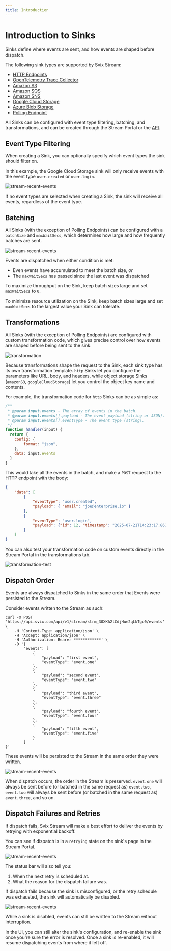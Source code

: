 ```yaml
---
title: Introduction 
---
```


# Introduction to Sinks

Sinks define where events are sent, and how events are shaped before dispatch.

The following sink types are supported by Svix Stream:

* [HTTP Endpoints](./http)
* [OpenTelemetry Trace Collector](./otel_trace)
* [Amazon S3](./s3)
* [Amazon SQS](./sqs)
* [Amazon SNS](./sns)
* [Google Cloud Storage](./gcs)
* [Azure Blob Storage](./azure_blob)
* [Polling Endpoint](./poller)

All Sinks can be configured with event type filtering, batching, and transformations, and can be created through the Stream Portal or the [API](https://api.svix.com/docs#tag/Sink/operation/v1.stream.sink.create).

## Event Type Filtering

When creating a Sink, you can optionally specify which event types the sink should filter on.

In this example, the Google Cloud Storage sink will only receive events with the event type `user.created` or `user.login`.

![stream-recent-events](../../img/stream/sink-event-type-filtering.png)

If no event types are selected when creating a Sink, the sink will receive all events, regardless of the event type.

## Batching

All Sinks (with the exception of Polling Endpoints) can be configured with a `batchSize` and `maxWaitSecs`, which determines how large and how frequently batches are sent.

![stream-recent-events](../../img/stream/batching.png)

Events are dispatched when either condition is met:

* Even events have accumulated to meet the batch size, _or_
* The `maxWaitSecs` has passed since the last event was dispatched

To maximize throughput on the Sink, keep batch sizes large and set `maxWaitSecs` to `0`.

To minimize resource utilization on the Sink, keep batch sizes large and set `maxWaitSecs` to the largest value your Sink can tolerate.

## Transformations

All Sinks (with the exception of Polling Endpoints) are configured with custom transformation code, which gives precise control over how events are shaped before being sent to the sink.

![transformation](../../img/stream/transformation_generic.png)

Because transformations shape the request to the Sink, each sink type has its own transformation template. `http` Sinks let you configure the parameters like URL, body, and headers, while object storage Sinks (`amazonS3`, `googleCloudStorage`) let you control the object key name and contents.

For example, the transformation code for `http` Sinks can be as simple as:

```JavaScript
/**
 * @param input.events - The array of events in the batch.
 * @param input.events[].payload - The event payload (string or JSON).
 * @param input.events[].eventType - The event type (string).
 */
function handler(input) {
  return {
    config: {
        format: "json",
    },
    data: input.events
  }
}
```

This would take all the events in the batch, and make a `POST` request to the HTTP endpoint with the body:
```json
{
    "data": [
        {
            "eventType": "user.created",
            "payload": { "email": "joe@enterprise.io" }
        },
        {
            "eventType": "user.login", 
            "payload": {"id": 12, "timestamp": "2025-07-21T14:23:17.861Z"}
        }
    ]
}
```

You can also test your transformation code on custom events directly in the Stream Portal in the transformations tab.

![transformation-test](../../img/stream/test-transformation.png)

## Dispatch Order

Events are always dispatched to Sinks in the same order that Events were persisted to the Stream.

Consider events written to the Stream as such:

```shell
curl -X POST 'https://api.svix.com/api/v1/stream/strm_30XKA2tCdjHue2qLkTgc0/events' \
    -H 'Content-Type: application/json' \
    -H 'Accept: application/json' \
    -H 'Authorization: Bearer ************' \
    -D '{
        "events": [
            {
                "payload": "first event",
                "eventType": "event.one"
            },
            {
                "payload": "second event",
                "eventType": "event.two"
            },
            {
                "payload": "third event",
                "eventType": "event.three"
            },
            {
                "payload": "fourth event",
                "eventType": "event.four"
            },
            {
                "payload": "fifth event",
                "eventType": "event.five"
            }
        ]
}'
```

These events will be persisted to the Stream in the same order they were written.

![stream-recent-events](../../img/stream/five-events.png)

When dispatch occurs, the order in the Stream is preserved. `event.one` will always be sent before (or batched in the same request as) `event.two`, `event.two` will always be sent before (or batched in the same request as) `event.three`, and so on.

## Dispatch Failures and Retries

If dispatch fails, Svix Stream will make a best effort to deliver the events by retrying with exponential backoff.

You can see if dispatch is in a `retrying` state on the sink's page in the Stream Portal.

![stream-recent-events](../../img/stream/retrying-status.png)

The status bar will also tell you:
1. When the next retry is scheduled at.
2. What the reason for the dispatch failure was.

If dispatch fails because the sink is misconfigured, or the retry schedule was exhausted, the sink will automatically be disabled.

![stream-recent-events](../../img/stream/failed-status.png)

While a sink is disabled, events can still be written to the Stream without interruption.

In the UI, you can still alter the sink's configuration, and re-enable the sink once you're sure the error is resolved. Once a sink is re-enabled, it will resume dispatching events from where it left off.
